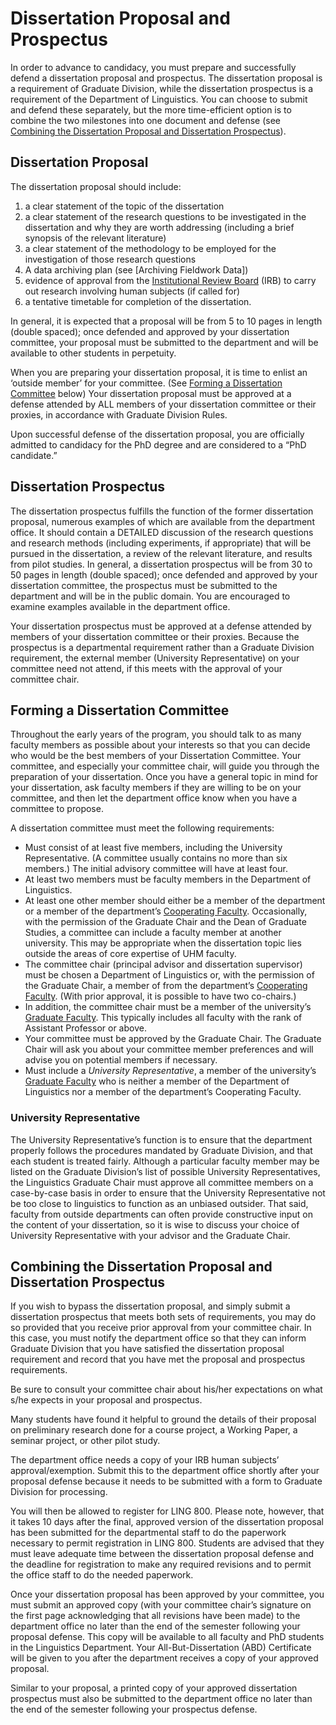 # Dissertation Proposal and Prospectus {#prospectus}

In order to advance to candidacy, you must prepare and successfully defend a dissertation proposal and prospectus.
The dissertation proposal is a requirement of Graduate Division, while the dissertation prospectus is a requirement of the Department of Linguistics. You can choose to submit and defend these separately, but the more time-efficient option is to combine the two milestones into one document and defense (see [Combining the Dissertation Proposal and Dissertation Prospectus]).

## Dissertation Proposal
The dissertation proposal should include:

1. a clear statement of the topic of the dissertation
2. a clear statement of the research questions to be investigated in the dissertation and why they are worth addressing (including a brief synopsis of the relevant literature)
3. a clear statement of the methodology to be employed for the investigation of those research questions
4. A data archiving plan (see [Archiving Fieldwork Data])
5. evidence of approval from the [Institutional Review Board](#IRB) (IRB) to carry out research involving human subjects (if called for)
6. a tentative timetable for completion of the dissertation.

In general, it is expected that a proposal will be from 5 to 10 pages in length (double spaced); once defended and approved by your dissertation committee, your proposal must be submitted to the department and will be available to other students in perpetuity.

When you are preparing your dissertation proposal, it is time to enlist an ‘outside member’ for your committee. (See [Forming a Dissertation Committee] below) Your dissertation proposal must be approved at a defense attended by ALL members of your dissertation committee or their proxies, in accordance with Graduate Division Rules.

Upon successful defense of the dissertation proposal, you are officially admitted to candidacy for the PhD degree and are considered to a "PhD candidate."

## Dissertation Prospectus
The dissertation prospectus fulfills the function of the former dissertation proposal, numerous examples of which are available from the department office. It should contain a DETAILED discussion of the research questions and research methods (including experiments, if appropriate) that will be pursued in the dissertation, a review of the relevant literature, and results from pilot studies. In general, a dissertation prospectus will be from 30 to 50 pages in length (double spaced); once defended and approved by your dissertation committee, the prospectus must be submitted to the department and will be in the public domain. You are encouraged to examine examples available in the department office.

Your dissertation prospectus must be approved at a defense attended by members of your dissertation committee or their proxies. Because the prospectus is a departmental requirement rather than a Graduate Division requirement, the external member (University Representative) on your committee need not attend, if this meets with the approval of your committee chair.

## Forming a Dissertation Committee
Throughout the early years of the program, you should talk to as many faculty members as possible about your interests so that you can decide who would be the best members of your Dissertation Committee. Your committee, and especially your committee chair, will guide you through the preparation of your dissertation. Once you have a general topic in mind for your dissertation, ask faculty members if they are willing to be on your committee, and then let the department office know when you have a committee to propose.

A dissertation committee must meet the following requirements:

- Must consist of at least five members, including the University Representative. (A committee usually contains no more than six members.) The initial advisory committee will have at least four.
- At least two members must be faculty members in the Department of Linguistics.
- At least one other member should either be a member of the department or a member of the  department's [Cooperating Faculty](http://manoa.hawaii.edu/linguistics/people/). Occasionally, with the permission of the Graduate Chair and the Dean of Graduate Studies, a committee can include a faculty member at another university. This may be appropriate when the dissertation topic lies outside the areas of core expertise of UHM faculty.  
- The committee chair (principal advisor and dissertation supervisor) must be chosen a Department of Linguistics or, with the permission of the Graduate Chair, a member of from the  department's [Cooperating Faculty](http://manoa.hawaii.edu/linguistics/people/). (With prior approval, it is possible to have two co-chairs.)
- In addition, the committee chair must be a member of the university's [Graduate Faculty](http://manoa.hawaii.edu/graduate/content/select-committee-member). This typically includes all faculty with the rank of Assistant Professor or above. 
- Your committee must be approved by the Graduate Chair. The Graduate Chair will ask you about your committee member preferences and will advise you on potential members if necessary.
- Must include a _University Representative_, a member of the university's [Graduate Faculty](http://manoa.hawaii.edu/graduate/content/select-committee-member) who is neither a member of the Department of Linguistics nor a member of the department's Cooperating Faculty. 


### University Representative {-}
The University Representative's function is to ensure that the department properly follows the procedures mandated by Graduate Division, and that each student is treated fairly. Although a particular faculty member may be listed on the Graduate Division’s list of possible University Representatives, the Linguistics Graduate Chair must approve all committee members on a case-by-case basis in order to ensure that the University Representative not be too close to linguistics to function as an unbiased outsider. That said,  faculty from outside departments can often provide constructive input on the content of your dissertation, so it is wise to discuss your choice of University Representative with your advisor and the Graduate Chair. 




## Combining the Dissertation Proposal and Dissertation Prospectus
If you wish to bypass the dissertation proposal, and simply submit a dissertation prospectus that meets both sets of requirements, you may do so provided that you receive prior approval from your committee chair. In this case, you must notify the department office so that they can inform Graduate Division that you have satisfied the dissertation proposal requirement and record that you have met the proposal and prospectus requirements.

Be sure to consult your committee chair about his/her expectations on what s/he expects in your proposal and prospectus.

Many students have found it helpful to ground the details of their proposal on preliminary research done for a course project, a Working Paper, a seminar project, or other pilot study.

The department office needs a copy of your IRB human subjects’ approval/exemption. Submit this to the department office shortly after your proposal defense because it needs to be submitted with a form to Graduate Division for processing.

You will then be allowed to register for LING 800. Please note, however, that it takes 10 days after the final, approved version of the dissertation proposal has been submitted for the departmental staff to do the paperwork necessary to permit registration in LING 800. Students are advised that they must leave adequate time between the dissertation proposal defense and the deadline for registration to make any required revisions and to permit the office staff to do the needed paperwork.

Once your dissertation proposal has been approved by your committee, you must submit an approved copy (with your committee chair’s signature on the first page acknowledging that all revisions have been made) to the department office no later than the end of the semester following your proposal defense. This copy will be available to all faculty and PhD students in the Linguistics Department. Your All-But-Dissertation (ABD) Certificate will be given to you after the department receives a copy of your approved proposal.

Similar to your proposal, a printed copy of your approved dissertation prospectus must also be submitted to the department office no later than the end of the semester following your prospectus defense.



